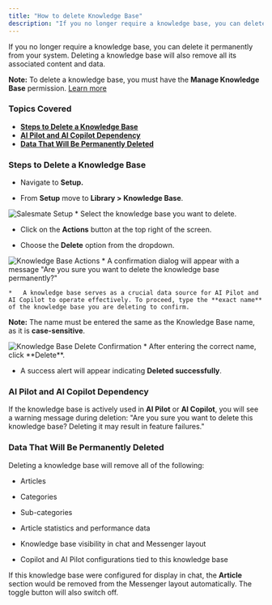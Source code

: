 ```yaml
---
title: "How to delete Knowledge Base"
description: "If you no longer require a knowledge base, you can delete it permanently from your system. Deleting a knowledge base will also remove all its associat..."
---
```


If you no longer require a knowledge base, you can delete it permanently from your system. Deleting a knowledge base will also remove all its associated content and data.

<Note>


**Note:** To delete a knowledge base, you must have the **Manage Knowledge Base** permission. [Learn more](https://support.salesmate.io/hc/en-us/articles/44391129991449)


</Note>

### Topics Covered

*   **[Steps to Delete a Knowledge Base](https://support.salesmate.io/hc/en-us/articles/44523565566617-How-to-delete-Knowledge-Base#h_01JW3FG7EKPK3SDEQ0FTZW77R0)**
*   **[AI Pilot and AI Copilot Dependency](https://support.salesmate.io/hc/en-us/articles/44523565566617-How-to-delete-Knowledge-Base#h_01JW3FG7EKPN33KKF3T2PT36TH)**
*   **[Data That Will Be Permanently Deleted](https://support.salesmate.io/hc/en-us/articles/44523565566617-How-to-delete-Knowledge-Base#h_01JW3FG7EM6TRBCFNHBGB5HYAF)**

### Steps to Delete a Knowledge Base

*   Navigate to **Setup.**
    
*   From **Setup** move to **Library > Knowledge Base**.
    

<img src="https://support.salesmate.io/hc/article_attachments/47669543327129" alt="Salesmate Setup"/>
*   Select the knowledge base you want to delete.
    
*   Click on the **Actions** button at the top right of the screen.
    
*   Choose the **Delete** option from the dropdown.
    

<img src="https://support.salesmate.io/hc/article_attachments/47669543329177" alt="Knowledge Base Actions"/>
*   A confirmation dialog will appear with a message "Are you sure you want to delete the knowledge base permanently?"
    
    *   A knowledge base serves as a crucial data source for AI Pilot and AI Copilot to operate effectively. To proceed, type the **exact name** of the knowledge base you are deleting to confirm.
        

<Note>


**Note:** The name must be entered the same as the Knowledge Base name, as it is **case-sensitive**.


</Note>

<img src="https://support.salesmate.io/hc/article_attachments/47669518077337" alt="Knowledge Base Delete Confirmation"/>
*   After entering the correct name, click **Delete**.
    
*   A success alert will appear indicating **Deleted successfully**.
    

### AI Pilot and AI Copilot Dependency

If the knowledge base is actively used in **AI Pilot** or **AI Copilot**, you will see a warning message during deletion: "Are you sure you want to delete this knowledge base? Deleting it may result in feature failures."

### Data That Will Be Permanently Deleted

Deleting a knowledge base will remove all of the following:

*   Articles
    
*   Categories
    
*   Sub-categories
    
*   Article statistics and performance data
    
*   Knowledge base visibility in chat and Messenger layout
    
*   Copilot and AI Pilot configurations tied to this knowledge base
    

If this knowledge base were configured for display in chat, the **Article** section would be removed from the Messenger layout automatically. The toggle button will also switch off.